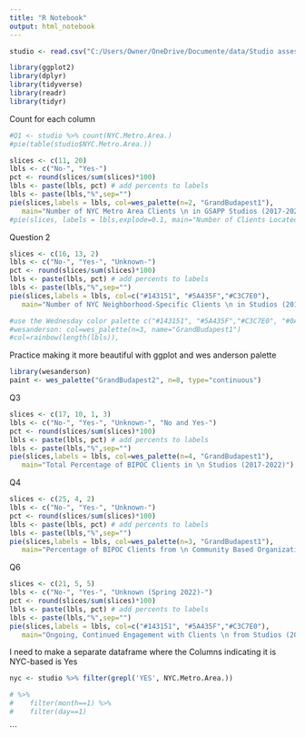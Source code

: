 ---
title: "R Notebook"
output: html_notebook
---



```{r}
studio <- read.csv("C:/Users/Owner/OneDrive/Documente/data/Studio assessment 2017-2022.csv")
```

```{r}
library(ggplot2)
library(dplyr)
library(tidyverse)
library(readr)
library(tidyr)
```



Count for each column
```{r}

#Q1 <- studio %>% count(NYC.Metro.Area.)
#pie(table(studio$NYC.Metro.Area.))

slices <- c(11, 20)
lbls <- c("No-", "Yes-")
pct <- round(slices/sum(slices)*100)
lbls <- paste(lbls, pct) # add percents to labels
lbls <- paste(lbls,"%",sep="")
pie(slices,labels = lbls, col=wes_palette(n=2, "GrandBudapest1"),
   main="Number of NYC Metro Area Clients \n in GSAPP Studios (2017-2022)")
#pie(slices, labels = lbls,explode=0.1, main="Number of Clients Located in NYC Metro Area")

```
Question 2
```{r}

slices <- c(16, 13, 2)
lbls <- c("No-", "Yes-", "Unknown-")
pct <- round(slices/sum(slices)*100)
lbls <- paste(lbls, pct) # add percents to labels
lbls <- paste(lbls,"%",sep="")
pie(slices,labels = lbls, col=c("#143151", "#5A435F","#C3C7E0"),
   main="Number of NYC Neighborhood-Specific Clients \n in Studios (2017-2022)")

#use the Wednesday color palette c("#143151", "#5A435F","#C3C7E0", "#0A0C18")
#wesanderson: col=wes_palette(n=3, name="GrandBudapest1")
#col=rainbow(length(lbls)),
```
Practice making it more beautiful with ggplot and wes anderson palette
```{r}

library(wesanderson)
paint <- wes_palette("GrandBudapest2", n=8, type="continuous")

```



Q3
```{r}
slices <- c(17, 10, 1, 3)
lbls <- c("No-", "Yes-", "Unknown-", "No and Yes-")
pct <- round(slices/sum(slices)*100)
lbls <- paste(lbls, pct) # add percents to labels
lbls <- paste(lbls,"%",sep="")
pie(slices,labels = lbls, col=wes_palette(n=4, "GrandBudapest1"),
   main="Total Percentage of BIPOC Clients in \n Studios (2017-2022)")
```

Q4
```{r}
slices <- c(25, 4, 2)
lbls <- c("No-", "Yes-", "Unknown-")
pct <- round(slices/sum(slices)*100)
lbls <- paste(lbls, pct) # add percents to labels
lbls <- paste(lbls,"%",sep="")
pie(slices,labels = lbls, col=wes_palette(n=3, "GrandBudapest1"),
   main="Percentage of BIPOC Clients from \n Community Based Organizations in Studios (2017-2022)")
```
Q6
```{r}
slices <- c(21, 5, 5)
lbls <- c("No-", "Yes-", "Unknown (Spring 2022)-")
pct <- round(slices/sum(slices)*100)
lbls <- paste(lbls, pct) # add percents to labels
lbls <- paste(lbls,"%",sep="")
pie(slices,labels = lbls, col=c("#143151", "#5A435F","#C3C7E0"),
   main="Ongoing, Continued Engagement with Clients \n from Studios (2017-2022)")
```


I need to make a separate dataframe where the Columns indicating it is NYC-based is Yes
```{r}



nyc <- studio %>% filter(grepl('YES', NYC.Metro.Area.))

# %>%
#    filter(month==1) %>%
#    filter(day==1)

```







```

